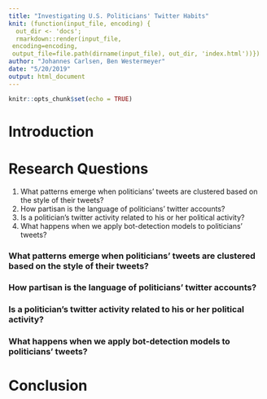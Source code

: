 ```yaml
---
title: "Investigating U.S. Politicians' Twitter Habits"
knit: (function(input_file, encoding) {
  out_dir <- 'docs';
  rmarkdown::render(input_file,
 encoding=encoding,
 output_file=file.path(dirname(input_file), out_dir, 'index.html'))})
author: "Johannes Carlsen, Ben Westermeyer"
date: "5/20/2019"
output: html_document
---
```


```r
knitr::opts_chunk$set(echo = TRUE)
```

# Introduction

# Research Questions

1. What patterns emerge when politicians' tweets are clustered based on the style of their tweets?
2. How partisan is the language of politicians' twitter accounts?
3. Is a politician's twitter activity related to his or her political activity?
4. What happens when we apply bot-detection models to politicians' tweets?

### What patterns emerge when politicians' tweets are clustered based on the style of their tweets?

### How partisan is the language of politicians' twitter accounts?

### Is a politician's twitter activity related to his or her political activity?

### What happens when we apply bot-detection models to politicians' tweets?

# Conclusion


